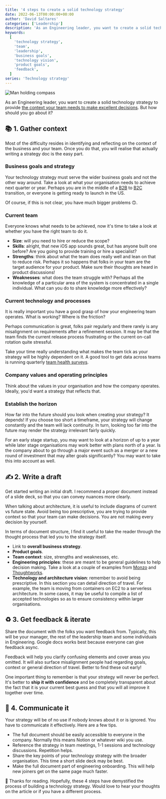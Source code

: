 ```yaml
---
title: '4 steps to create a solid technology strategy'
date: 2022-06-13T00:00:00+00:00
author: 'David Saltares'
categories: ['Leadership']
description: 'As an Engineering leader, you want to create a solid technology strategy to provide the context your team needs to make excellent decisions. But how should you go about it? This article goes over 4 steps to help you create it'
keywords:
  [
    'technology strategy',
    'team',
    'leadership',
    'business goals',
    'technology vision',
    'product goals',
    'feedback',
  ]
series: 'Technology strategy'
---
```


![Man holding compass](/img/man-holding-compass.jpg 'By Anastasia Petrova on [Unsplash](https://unsplash.com/photos/xu2WYJek5AI)')

As an Engineering leader, you want to create a solid technology strategy to provide [the context your team needs to make excellent decisions](/the-importance-of-solid-technology-strategy-and-principles/). But how should you go about it?

## 📚 1. Gather context

Most of the difficulty resides in identifying and reflecting on the context of the business and your team. Once you do that, you will realise that actually writing a strategy doc is the easy part.

### Business goals and strategy

Your technology strategy must serve the wider business goals and not the other way around. Take a look at what your organisation needs to achieve next quarter or year. Perhaps you are in the middle of a [B2B](https://www.investopedia.com/terms/b/btob.asp) to [B2C](https://www.investopedia.com/terms/b/btoc.asp) transition, or everyone is getting ready to launch in the US.

Of course, if this is not clear, you have much bigger problems 🙃.

### Current team

Everyone knows what needs to be achieved, now it's time to take a look at whether you have the right team to do it.

- **Size**: will you need to hire or reduce the scope?
- **Skills**: alright, that new iOS app sounds great, but has anyone built one before? Are you going to provide training or hire a specialist?
- **Strengths**: think about what the team does really well and lean on that to reduce risk. Perhaps it so happens that folks in your team are the target audience for your product. Make sure their thoughts are heard in product discussions!
- **Weaknesses**: what does the team struggle with? Perhaps all the knowledge of a particular area of the system is concentrated in a single individual. What can you do to share knowledge more effectively?

### Current technology and processes

It is really important you have a good grasp of how your engineering team operates. What is working? Where is the friction?

Perhaps communication is great, folks pair regularly and there rarely is any misalignment on requirements after a refinement session. It may be that the team finds the current release process frustrating or the current on-call rotation quite stressful.

Take your time really understanding what makes the team tick as your strategy will be highly dependent on it. A good tool to get data across teams is running quarterly [team health surveys](https://engineering.atspotify.com/2014/09/squad-health-check-model/).

### Company values and operating principles

Think about the values in your organisation and how the company operates. Ideally, you'd want a strategy that reflects that.

### Establish the horizon

How far into the future should you look when creating your strategy? It depends! If you choose too short a timeframe, your strategy will change constantly and the team will lack continuity. In turn, looking too far into the future may render the strategy irrelevant fairly quickly.

For an early stage startup, you may want to look at a horizon of up to a year while later stage organisations may work better with plans north of a year. Is the company about to go through a major event such as a merger or a new round of investment that may alter goals significantly? You may want to take this into account as well.

## ✍️ 2. Write a draft

Get started writing an initial draft. I recommend a proper document instead of a slide deck, so that you can convey nuances more clearly.

When talking about architecture, it is useful to include diagrams of current vs future state. Avoid being too prescriptive, you are trying to provide context so that your team can make decisions. You are not making every decision by yourself.

In terms of document structure, I find it useful to take the reader through the thought process that led you to the strategy itself.

- Link to **overall business strategy**.
- **Product goals**.
- **Team context**: size, strengths and weaknesses, etc.
- **Engineering principles**: these are meant to be general guidelines to help decision making. Take a look at a couple of examples from [Monzo](https://monzo.com/blog/2018/06/29/engineering-principles) and [Thoughtworks](https://www.thoughtworks.com/insights/blog/what-are-our-core-values-and-practices-building-software).
- **Technology and architecture vision**: remember to avoid being prescriptive. In this section you can detail direction of travel. For example, the team is moving from containers on EC2 to a serverless architecture. In some cases, it may be useful to compile a list of accepted technologies so as to ensure consistency within larger organisations.

## ♻️ 3. Get feedback & iterate

Share the document with the folks you want feedback from. Typically, this will be your manager, the rest of the leadership team and some individuals in Engineering. Google docs works best because everyone can give feedback async.

Feedback will help you clarify confusing elements and cover areas you omitted. It will also surface misalignment people had regarding goals, context or general direction of travel. Better to find these out early!

One important thing to remember is that your strategy will never be perfect. It's better to **ship it with confidence** and be completely transparent about the fact that it is your current best guess and that you will all improve it together over time.

## 💬 4. Communicate it

Your strategy will be of no use if nobody knows about it or is ignored. You have to communicate it effectively. Here are a few tips.

- The full document should be easily accessible to everyone in the company. Normally this means Notion or whatever wiki you use.
- Reference the strategy in team meetings, 1-1 sessions and technology discussions. Repetition helps.
- Share the key points of your technology strategy with the broader organisation. This time a short slide deck may be best.
- Make the full document part of engineering onboarding. This will help new joiners get on the same page much faster.

🙌 Thanks for reading. Hopefully, these 4 steps have demystified the process of building a technology strategy. Would love to hear your thoughts on the article or if you have a different process.

